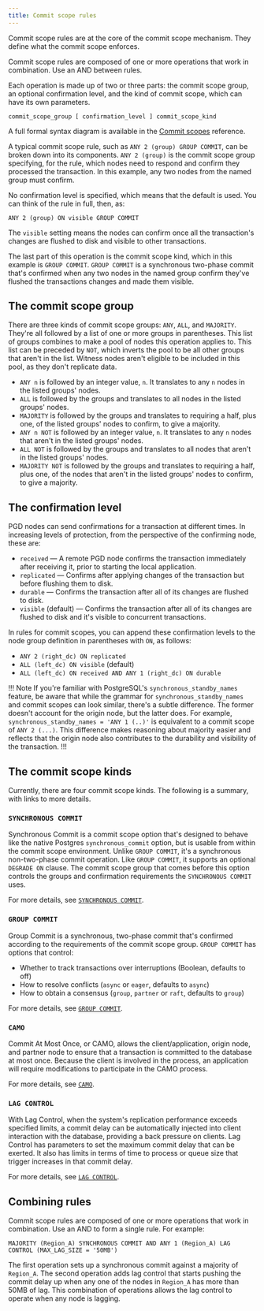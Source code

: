 ```yaml
---
title: Commit scope rules
---
```


Commit scope rules are at the core of the commit scope mechanism. They define what the commit scope enforces. 

Commit scope rules are composed of one or more operations that work in combination. Use an AND between rules.

Each operation is made up of two or three parts: the commit scope group, an optional confirmation level, and the kind of commit scope, which can have its own parameters.

```
commit_scope_group [ confirmation_level ] commit_scope_kind
```

A full formal syntax diagram is available in the [Commit scopes](/pgd/5.6/reference/commit-scopes/#commit-scope-syntax) reference.

A typical commit scope rule, such as `ANY 2 (group) GROUP COMMIT`, can be broken down into its components. `ANY 2 (group)` is the commit scope group specifying, for the rule, which nodes need to respond and confirm they processed the transaction. In this example, any two nodes from the named group must confirm.

No confirmation level is specified, which means that the default is used. You can think of the rule in full, then, as:

```
ANY 2 (group) ON visible GROUP COMMIT
```

The `visible` setting means the nodes can confirm once all the transaction's changes are flushed to disk and visible to other transactions.

The last part of this operation is the commit scope kind, which in this example is `GROUP COMMIT`. `GROUP COMMIT` is a synchronous two-phase commit that's confirmed when any two nodes in the named group confirm they've flushed the transactions changes and made them visible.

## The commit scope group

There are three kinds of commit scope groups: `ANY`, `ALL`, and `MAJORITY`. They're all followed by a list of one or more groups in parentheses. This list of groups combines to make a pool of nodes this operation applies to. This list can be preceded by `NOT`, which inverts the pool to be all other groups that aren't in the list. Witness nodes aren't eligible to be included in this pool, as they don't replicate data.

- `ANY n` is followed by an integer value, `n`. It translates to any `n` nodes in the listed groups' nodes.
- `ALL` is followed by the groups and translates to all nodes in the listed groups' nodes.
- `MAJORITY` is followed by the groups and translates to requiring a half, plus one, of the listed groups' nodes to confirm, to give a majority.
- `ANY n NOT` is followed by an integer value, `n`. It translates to any `n` nodes that aren't in the listed groups' nodes.
- `ALL NOT` is followed by the groups and translates to all nodes that aren't in the listed groups' nodes.
- `MAJORITY NOT` is followed by the groups and translates to requiring a half, plus one, of the nodes that aren't in the listed groups' nodes to confirm, to give a majority.


## The confirmation level

PGD nodes can send confirmations for a transaction at different times. In increasing levels of protection, from the perspective of the confirming node, these are:

- `received` &mdash; A remote PGD node confirms the transaction immediately after receiving it, prior to starting the local application.
- `replicated` &mdash; Confirms after applying changes of the transaction but before flushing them to disk.
- `durable` &mdash; Confirms the transaction after all of its changes are flushed to disk.
- `visible` (default) &mdash; Confirms the transaction after all of its changes are flushed to disk and it's visible to concurrent transactions.

In rules for commit scopes, you can append these confirmation levels to the node group definition in parentheses with `ON`, as follows:

- `ANY 2 (right_dc) ON replicated`
- `ALL (left_dc) ON visible` (default)
- `ALL (left_dc) ON received AND ANY 1 (right_dc) ON durable`

!!! Note
If you're familiar with PostgreSQL's `synchronous_standby_names` feature, be aware that while the grammar for `synchronous_standby_names` and commit scopes can look similar, there's a subtle difference. The former doesn't account for the origin node, but the latter does. For example, `synchronous_standby_names = 'ANY 1 (..)'` is equivalent to a commit scope of `ANY 2 (...)`. This difference makes reasoning about majority easier and reflects that the origin node also contributes to the durability and visibility of the transaction.
!!!

## The commit scope kinds

Currently, there are four commit scope kinds. The following is a summary, with links to more details.

### `SYNCHRONOUS COMMIT`

Synchronous Commit is a commit scope option that's designed to behave like the native Postgres `synchronous_commit` option, but is usable from within the commit scope environment. Unlike `GROUP COMMIT`, it's a synchronous non-two-phase commit operation. Like `GROUP COMMIT`, it supports an optional `DEGRADE ON` clause. The commit scope group that comes before this option controls the groups and confirmation requirements the `SYNCHRONOUS COMMIT` uses.

For more details, see [`SYNCHRONOUS COMMIT`](synchronous_commit).

### `GROUP COMMIT`

Group Commit is a synchronous, two-phase commit that's confirmed according to the requirements of the commit scope group. `GROUP COMMIT` has options that control:

- Whether to track transactions over interruptions (Boolean, defaults to off) 
- How to resolve conflicts (`async` or `eager`, defaults to `async`)
- How to obtain a consensus (`group`, `partner` or `raft`, defaults to `group`)

For more details, see [`GROUP COMMIT`](group-commit).

### `CAMO`

Commit At Most Once, or CAMO, allows the client/application, origin node, and partner node to ensure that a transaction is committed to the database at most once. Because the client is involved in the process, an application will require modifications to participate in the CAMO process. 

For more details, see [`CAMO`](camo).

### `LAG CONTROL`

With Lag Control, when the system's replication performance exceeds specified limits, a commit delay can be automatically injected into client interaction with the database, providing a back pressure on clients. Lag Control has parameters to set the maximum commit delay that can be exerted. It also has limits in terms of time to process or queue size that trigger increases in that commit delay.

For more details, see [`LAG CONTROL`](lag-control).

## Combining rules

Commit scope rules are composed of one or more operations that work in combination. Use an AND to form a single rule. For example:

```
MAJORITY (Region_A) SYNCHRONOUS COMMIT AND ANY 1 (Region_A) LAG CONTROL (MAX_LAG_SIZE = '50MB')
```

The first operation sets up a synchronous commit against a majority of `Region_A`. The second operation adds lag control that starts pushing the commit delay up when any one of the nodes in `Region_A` has more than 50MB of lag. This combination of operations allows the lag control to operate when any node is lagging.
